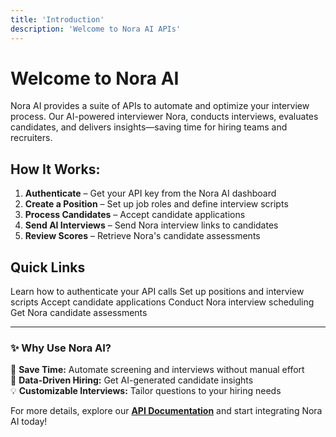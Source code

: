 ```yaml
---
title: 'Introduction'
description: 'Welcome to Nora AI APIs'
---
```


# Welcome to Nora AI

Nora AI provides a suite of APIs to automate and optimize your interview process. Our AI-powered interviewer Nora, conducts interviews, evaluates candidates, and delivers insights—saving time for hiring teams and recruiters.

## How It Works:

1. **Authenticate** – Get your API key from the Nora AI dashboard  
2. **Create a Position** – Set up job roles and define interview scripts  
3. **Process Candidates** – Accept candidate applications   
4. **Send AI Interviews** – Send Nora interview links to candidates 
5. **Review Scores** – Retrieve Nora's candidate assessments  

## Quick Links

<CardGroup>
  <Card title="Authentication" icon="key" href="/api-reference/authentication">
    Learn how to authenticate your API calls
  </Card>
  <Card title="Create Position" icon="plus" href="/api-reference/positions">
    Set up positions and interview scripts
  </Card>
  <Card title="Process Candidates" icon="users" href="/api-reference/candidates">
    Accept candidate applications
  </Card>
  <Card title="Send Interviews" icon="video" href="/api-reference/interviews">
    Conduct Nora interview scheduling
  </Card>
  <Card title="Retrieve Scores" icon="list" href="/api-reference/score">
    Get Nora candidate assessments
  </Card>
</CardGroup>

---

### ✨ Why Use Nora AI?

🚀 **Save Time:** Automate screening and interviews without manual effort  
🎯 **Data-Driven Hiring:** Get AI-generated candidate insights  
💡 **Customizable Interviews:** Tailor questions to your hiring needs  

For more details, explore our **[API Documentation](/api-reference)** and start integrating Nora AI today!
